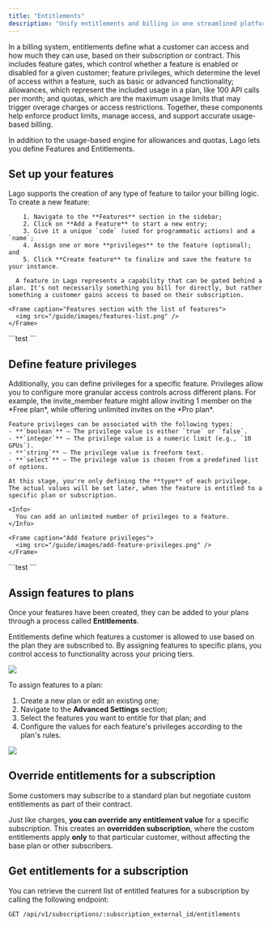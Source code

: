 ```yaml
---
title: "Entitlements"
description: "Unify entitlements and billing in one streamlined platform with Lago."
---
```


In a billing system, entitlements define what a customer can access and how much they can use, based on their subscription or contract. 
This includes feature gates, which control whether a feature is enabled or disabled for a given customer; feature privileges, which determine the level of access within a feature, such as basic or advanced functionality; allowances, which represent the included usage in a plan, like 100 API calls per month; and quotas, which are the maximum usage limits that may trigger overage charges or access restrictions. Together, these components help enforce product limits, manage access, and support accurate usage-based billing.


In addition to the usage-based engine for allowances and quotas, Lago lets you define Features and Entitlements.

## Set up your features
<Tabs>
  <Tab title="Dashboard">
      Lago supports the creation of any type of feature to tailor your billing logic. To create a new feature:

        1. Navigate to the **Features** section in the sidebar;
        2. Click on **Add a Feature** to start a new entry;
        3. Give it a unique `code` (used for programmatic actions) and a `name`;
        4. Assign one or more **privileges** to the feature (optional); and
        5. Click **Create feature** to finalize and save the feature to your instance.

      A feature in Lago represents a capability that can be gated behind a plan. It's not necessarily something you bill for directly, but rather something a customer gains access to based on their subscription.

    <Frame caption="Features section with the list of features">
      <img src="/guide/images/features-list.png" />
    </Frame>

  </Tab>
  <Tab title="API">
      <CodeGroup>
      ```test
      ```
      </CodeGroup>
  </Tab>
</Tabs>

## Define feature privileges

<Tabs>
  <Tab title="Dashboard">
    Additionally, you can define privileges for a specific feature. Privileges allow you to configure more granular access controls across different plans. For example, the invite_member feature might allow inviting 1 member on the *Free plan*, while offering unlimited invites on the *Pro plan*.

    Feature privileges can be associated with the following types:
    - **`boolean`** – The privilege value is either `true` or `false`.
    - **`integer`** – The privilege value is a numeric limit (e.g., `10 GPUs`).
    - **`string`** – The privilege value is freeform text.
    - **`select`** – The privilege value is chosen from a predefined list of options.

    At this stage, you're only defining the **type** of each privilege. The actual values will be set later, when the feature is entitled to a specific plan or subscription.

    <Info>
      You can add an unlimited number of privileges to a feature.
    </Info>  

    <Frame caption="Add feature privileges">
      <img src="/guide/images/add-feature-privileges.png" />
    </Frame>

  </Tab>
  <Tab title="API">
      <CodeGroup>
      ```test
      ```
      </CodeGroup>
  </Tab>
</Tabs>

## Assign features to plans
Once your features have been created, they can be added to your plans through a process called **Entitlements**. 

Entitlements define which features a customer is allowed to use based on the plan they are subscribed to. By assigning features to specific plans, you control access to functionality across your pricing tiers.

<Frame caption="Subscription and entitlement workflow">
    <img src="/guide/images/entitlements-subscription-workflow.jpg" />
</Frame>

To assign features to a plan:

1. Create a new plan or edit an existing one;
2. Navigate to the **Advanced Settings** section;
3. Select the features you want to entitle for that plan; and
4. Configure the values for each feature's privileges according to the plan's rules.

<Frame caption="Entitle features to a plan">
    <img src="/guide/images/plans-entitlements.png" />
</Frame>

## Override entitlements for a subscription
Some customers may subscribe to a standard plan but negotiate custom entitlements as part of their contract.

Just like charges, **you can override any entitlement value** for a specific subscription. This creates an **overridden subscription**, where the custom entitlements apply **only** to that particular customer, without affecting the base plan or other subscribers.


## Get entitlements for a subscription
You can retrieve the current list of entitled features for a subscription by calling the following endpoint:

```bash
GET /api/v1/subscriptions/:subscription_external_id/entitlements
```